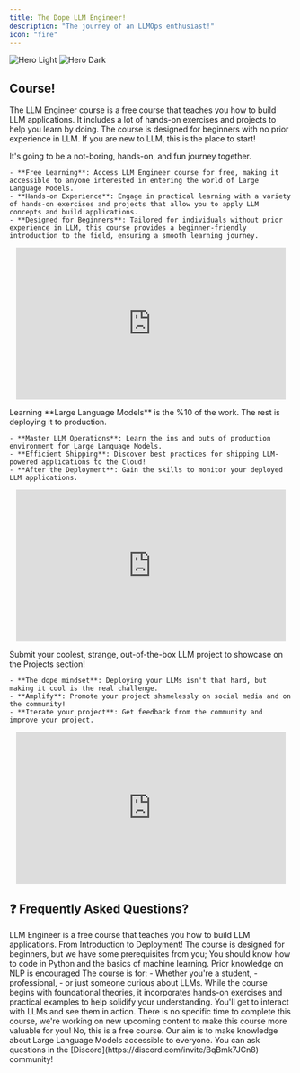 ```yaml
---
title: The Dope LLM Engineer!
description: "The journey of an LLMOps enthusiast!"
icon: "fire"
---
```


<img
  className="block dark:hidden"
  src="/images/neom.jpg"
  alt="Hero Light"
/>
<img
  className="hidden dark:block"
  src="/images/neom.jpg"
  alt="Hero Dark"
/>

## Course!

The LLM Engineer course is a free course that teaches you how to build LLM applications. 
It includes a lot of hands-on exercises and projects to help you learn by doing. 
The course is designed for beginners with no prior experience in LLM. 
If you are new to LLM, this is the place to start!


<Steps titleSize="h2">
  <Step title="☄️ Learn">
    It's going to be a not-boring, hands-on, and fun journey together.

    - **Free Learning**: Access LLM Engineer course for free, making it accessible to anyone interested in entering the world of Large Language Models.
    - **Hands-on Experience**: Engage in practical learning with a variety of hands-on exercises and projects that allow you to apply LLM concepts and build applications.
    - **Designed for Beginners**: Tailored for individuals without prior experience in LLM, this course provides a beginner-friendly introduction to the field, ensuring a smooth learning journey.

  <p align="center">
    <iframe src="https://giphy.com/embed/xjQfDCSRr2jkH3SPab" width="480" height="270" frameBorder="0" class="giphy-embed" allowFullScreen></iframe>
  </p>
  </Step>
  <Step title="🚀 Deploy">
    Learning **Large Language Models** is the %10 of the work. The rest is deploying it to production.

    - **Master LLM Operations**: Learn the ins and outs of production environment for Large Language Models.
    - **Efficient Shipping**: Discover best practices for shipping LLM-powered applications to the Cloud!
    - **After the Deployment**: Gain the skills to monitor your deployed LLM applications.
  <p align="center">
    <iframe src="https://giphy.com/embed/mi6DsSSNKDbUY" width="480" height="270" frameBorder="0" class="giphy-embed" allowFullScreen></iframe>
  </p>
  </Step>
<Step title="🕷️ Showcase" >
  Submit your coolest, strange, out-of-the-box LLM project to showcase on the Projects section! 

    - **The dope mindset**: Deploying your LLMs isn't that hard, but making it cool is the real challenge.
    - **Amplify**: Promote your project shamelessly on social media and on the community!
    - **Iterate your project**: Get feedback from the community and improve your project.

  <p align="center">
    <iframe src="https://giphy.com/embed/2Ga8aj2mbUFK8" width="480" height="270" frameBorder="0" class="giphy-embed" allowFullScreen></iframe>
  </p>
</Step>
</Steps>

## ❓ Frequently Asked Questions?

<AccordionGroup>
  <Accordion title="What is LLM Engineer?">
  LLM Engineer is a free course that teaches you how to build LLM applications. From Introduction to Deployment! 
  </Accordion>

  <Accordion title = "Who is this course intended for? Do I need any prior knowledge?">
  The course is designed for beginners, but we have some prerequisites from you;
  <Warning>You should know how to code in Python and the basics of machine learning. Prior knowledge on NLP is encouraged</Warning>
  The course is for:
  - Whether you're a student, 
  - professional, 
  - or just someone curious about LLMs.
  </Accordion>
   
  <Accordion title="Is the course entirely theoretical, or will there be practical exercises?">
  While the course begins with foundational theories, it incorporates hands-on exercises and practical examples to help solidify your understanding. 
  You'll get to interact with LLMs and see them in action.
  </Accordion>
   
  <Accordion title="How long will it take to complete the course?">
  There is no specific time to complete this course, we're working on new upcoming content to make this course more valuable for you! 
  </Accordion>

  <Accordion title="Are there any fees associated with the course?">
  No, this is a free course. Our aim is to make knowledge about Large Language Models accessible to everyone.
  </Accordion>

  <Accordion title="What if I need help during the course?">
  You can ask questions in the [Discord](https://discord.com/invite/BqBmk7JCn8) community! 
  </Accordion>
</AccordionGroup>









